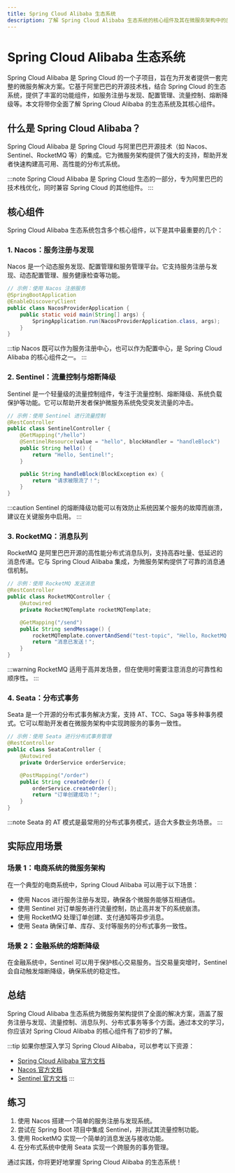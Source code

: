 ```yaml
---
title: Spring Cloud Alibaba 生态系统
description: 了解 Spring Cloud Alibaba 生态系统的核心组件及其在微服务架构中的应用，适合初学者入门学习。
---
```


# Spring Cloud Alibaba 生态系统

Spring Cloud Alibaba 是 Spring Cloud 的一个子项目，旨在为开发者提供一套完整的微服务解决方案。它基于阿里巴巴的开源技术栈，结合 Spring Cloud 的生态系统，提供了丰富的功能组件，如服务注册与发现、配置管理、流量控制、熔断降级等。本文将带你全面了解 Spring Cloud Alibaba 的生态系统及其核心组件。

## 什么是 Spring Cloud Alibaba？

Spring Cloud Alibaba 是 Spring Cloud 与阿里巴巴开源技术（如 Nacos、Sentinel、RocketMQ 等）的集成。它为微服务架构提供了强大的支持，帮助开发者快速构建高可用、高性能的分布式系统。

:::note
Spring Cloud Alibaba 是 Spring Cloud 生态的一部分，专为阿里巴巴的技术栈优化，同时兼容 Spring Cloud 的其他组件。
:::

## 核心组件

Spring Cloud Alibaba 生态系统包含多个核心组件，以下是其中最重要的几个：

### 1. Nacos：服务注册与发现
Nacos 是一个动态服务发现、配置管理和服务管理平台。它支持服务注册与发现、动态配置管理、服务健康检查等功能。

```java
// 示例：使用 Nacos 注册服务
@SpringBootApplication
@EnableDiscoveryClient
public class NacosProviderApplication {
    public static void main(String[] args) {
        SpringApplication.run(NacosProviderApplication.class, args);
    }
}
```

:::tip
Nacos 既可以作为服务注册中心，也可以作为配置中心，是 Spring Cloud Alibaba 的核心组件之一。
:::

### 2. Sentinel：流量控制与熔断降级
Sentinel 是一个轻量级的流量控制组件，专注于流量控制、熔断降级、系统负载保护等功能。它可以帮助开发者保护微服务系统免受突发流量的冲击。

```java
// 示例：使用 Sentinel 进行流量控制
@RestController
public class SentinelController {
    @GetMapping("/hello")
    @SentinelResource(value = "hello", blockHandler = "handleBlock")
    public String hello() {
        return "Hello, Sentinel!";
    }

    public String handleBlock(BlockException ex) {
        return "请求被限流了！";
    }
}
```

:::caution
Sentinel 的熔断降级功能可以有效防止系统因某个服务的故障而崩溃，建议在关键服务中启用。
:::

### 3. RocketMQ：消息队列
RocketMQ 是阿里巴巴开源的高性能分布式消息队列，支持高吞吐量、低延迟的消息传递。它与 Spring Cloud Alibaba 集成，为微服务架构提供了可靠的消息通信机制。

```java
// 示例：使用 RocketMQ 发送消息
@RestController
public class RocketMQController {
    @Autowired
    private RocketMQTemplate rocketMQTemplate;

    @GetMapping("/send")
    public String sendMessage() {
        rocketMQTemplate.convertAndSend("test-topic", "Hello, RocketMQ!");
        return "消息已发送！";
    }
}
```

:::warning
RocketMQ 适用于高并发场景，但在使用时需要注意消息的可靠性和顺序性。
:::

### 4. Seata：分布式事务
Seata 是一个开源的分布式事务解决方案，支持 AT、TCC、Saga 等多种事务模式。它可以帮助开发者在微服务架构中实现跨服务的事务一致性。

```java
// 示例：使用 Seata 进行分布式事务管理
@RestController
public class SeataController {
    @Autowired
    private OrderService orderService;

    @PostMapping("/order")
    public String createOrder() {
        orderService.createOrder();
        return "订单创建成功！";
    }
}
```

:::note
Seata 的 AT 模式是最常用的分布式事务模式，适合大多数业务场景。
:::

## 实际应用场景

### 场景 1：电商系统的微服务架构
在一个典型的电商系统中，Spring Cloud Alibaba 可以用于以下场景：
- 使用 Nacos 进行服务注册与发现，确保各个微服务能够互相通信。
- 使用 Sentinel 对订单服务进行流量控制，防止高并发下的系统崩溃。
- 使用 RocketMQ 处理订单创建、支付通知等异步消息。
- 使用 Seata 确保订单、库存、支付等服务的分布式事务一致性。

### 场景 2：金融系统的熔断降级
在金融系统中，Sentinel 可以用于保护核心交易服务。当交易量突增时，Sentinel 会自动触发熔断降级，确保系统的稳定性。

## 总结

Spring Cloud Alibaba 生态系统为微服务架构提供了全面的解决方案，涵盖了服务注册与发现、流量控制、消息队列、分布式事务等多个方面。通过本文的学习，你应该对 Spring Cloud Alibaba 的核心组件有了初步的了解。

:::tip
如果你想深入学习 Spring Cloud Alibaba，可以参考以下资源：
- [Spring Cloud Alibaba 官方文档](https://spring-cloud-alibaba-group.github.io/)
- [Nacos 官方文档](https://nacos.io/)
- [Sentinel 官方文档](https://sentinelguard.io/)
:::

## 练习
1. 使用 Nacos 搭建一个简单的服务注册与发现系统。
2. 尝试在 Spring Boot 项目中集成 Sentinel，并测试其流量控制功能。
3. 使用 RocketMQ 实现一个简单的消息发送与接收功能。
4. 在分布式系统中使用 Seata 实现一个跨服务的事务管理。

通过实践，你将更好地掌握 Spring Cloud Alibaba 的生态系统！